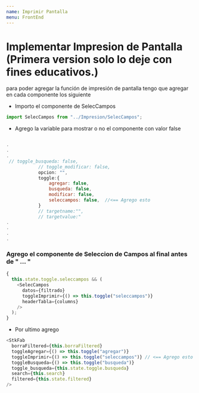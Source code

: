 ```yaml
---
name: Imprimir Pantalla
menu: FrontEnd
---
```


# Implementar Impresion de Pantalla (Primera version solo lo deje con fines educativos.)

para poder agregar la función de impresión de pantalla tengo que agregar en cada componente los siguiente

- Importo el componente de SelecCampos

```javascript
import SelecCampos from "../Impresion/SelecCampos";
```

- Agrego la variable para mostrar o no el componente con valor false

```javascript

.
.
.
 // toggle_busqueda: false,
            // toggle_modificar: false,
            opcion: "",
            toggle:{
                agregar: false,
                busqueda: false,
                modificar: false,
                seleccampos: false,  //<== Agrego esto
            }
            // targetname:"",
            // targetvalue:"
.
.
.
.

```

### **Agrego el componente de Seleccion de Campos al final antes de "<StkFab> ... </StkFab>"**

```javascript
{
  this.state.toggle.seleccampos && (
    <SelecCampos
      datos={filtrado}
      toggleImprimir={() => this.toggle("seleccampos")}
      headerTabla={columns}
    />
  );
}
```

- Por ultimo agrego

```javascript
<StkFab
  borraFiltered={this.borraFiltered}
  toggleAgregar={() => this.toggle("agregar")}
  toggleImprimir={() => this.toggle("seleccampos")} // <== Agrego esto
  toggleBusqueda={() => this.toggle("busqueda")}
  toggle_busqueda={this.state.toggle.busqueda}
  search={this.search}
  filtered={this.state.filtered}
/>
```
